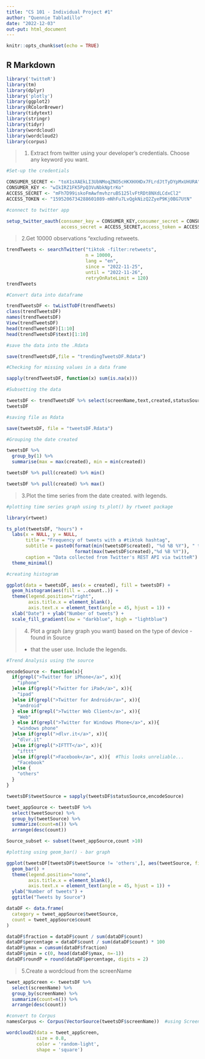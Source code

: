 ---
title: "CS 101 - Individual Project #1"
author: "Quennie Tabladillo"
date: "2022-12-03"
out-put: html_document
---

```{r setup, include=FALSE}
knitr::opts_chunk$set(echo = TRUE)
```

## R Markdown

```{r library}
library('twitteR')
library(tm)
library(dplyr)
library('plotly')
library(ggplot2)
library(RColorBrewer)
library(tidytext)
library(stringr)
library(tidyr)
library(wordcloud)
library(wordcloud2)
library(corpus)
```

>1. Extract from twitter using your developer's credentials. Choose any keyword you want. 

```{r 1}
#Set-up the credentials

CONSUMER_SECRET <- "toX1sXAEkLI3UbNMoqZNO5cHKXHXHDx7FLrdJtTyDYpMxUHURA"
CONSUMER_KEY <- "wIkIRZ1FK5PpQ3VuNbkNptrKo"
ACCESS_SECRET <- "mFh7D99iskoFmAwfmvhzruBS125lvFtRDt8NXdLCdxCl2"
ACCESS_TOKEN <- "1595206734288601089-mNhFu7LvQgkNizQ2ZyeP9Kj0BG7UtN"
```

```{r 1connect}
#connect to twitter app

setup_twitter_oauth(consumer_key = CONSUMER_KEY,consumer_secret = CONSUMER_SECRET,
                    access_secret = ACCESS_SECRET,access_token = ACCESS_TOKEN)
```

>2.Get 10000 observations "excluding retweets.

```{r 2}
trendTweets <- searchTwitter("tiktok -filter:retweets",
                             n = 10000,
                             lang = "en",
                             since = "2022-11-25",
                             until = "2022-11-26",
                             retryOnRateLimit = 120)
trendTweets
```

```{r 2convert}
#Convert data into dataframe

trendTweetsDF <- twListToDF(trendTweets)
class(trendTweetsDF)
names(trendTweetsDF)
View(trendTweetsDF)
head(trendTweetsDF)[1:10]
head(trendTweetsDF$text)[1:10]
```

```{r 2save}
#save the data into the .Rdata

save(trendTweetsDF,file = "trendingTweetsDF.Rdata")
```

```{r 2checking}
#Checking for missing values in a data frame

sapply(trendTweetsDF, function(x) sum(is.na(x)))
```

```{r 2subsetting}
#Subsetting the data

tweetsDF <- trendTweetsDF %>% select(screenName,text,created,statusSource)
tweetsDF
```

```{r 2saving}
#saving file as Rdata

save(tweetsDF, file = "tweetsDF.Rdata")
```

```{r 2grouping}
#Grouping the date created

tweetsDF %>%  
  group_by(1) %>%  
  summarise(max = max(created), min = min(created))

tweetsDF %>% pull(created) %>% min()

tweetsDF %>% pull(created) %>% max()
```

>3.Plot the time series from the date created. with legends. 

```{r plotting, echo = FALSE}
#plotting time series graph using ts_plot() by rtweet package

library(rtweet)

ts_plot(tweetsDF, "hours") +
  labs(x = NULL, y = NULL,
       title = "Frequency of tweets with a #tiktok hashtag",
       subtitle = paste0(format(min(tweetsDF$created), "%d %B %Y"), " to ", 
                         format(max(tweetsDF$created),"%d %B %Y")),
       caption = "Data collected from Twitter's REST API via twitteR") +
  theme_minimal()
```

```{r histogram, echo = FALSE}
#creating histogram

ggplot(data = tweetsDF, aes(x = created), fill = tweetsDF) +
  geom_histogram(aes(fill = ..count..)) + 
  theme(legend.position="right",
        axis.title.x = element_blank(),
        axis.text.x = element_text(angle = 45, hjust = 1)) +
  xlab("Date") + ylab("Number of tweets") + 
  scale_fill_gradient(low = "darkblue", high = "lightblue")
```

>4. Plot a graph (any graph you want)  based on the type of device - found in Source
- that the user use. Include the legends.

```{r 4trend}
#Trend Analysis using the source

encodeSource <- function(x){
  if(grepl(">Twitter for iPhone</a>", x)){
    "iphone"
  }else if(grepl(">Twitter for iPad</a>", x)){
    "ipad"
  }else if(grepl(">Twitter for Android</a>", x)){
    "android"
  } else if(grepl(">Twitter Web Client</a>", x)){
    "Web"
  } else if(grepl(">Twitter for Windows Phone</a>", x)){
    "windows phone"
  }else if(grepl(">dlvr.it</a>", x)){
    "dlvr.it"
  }else if(grepl(">IFTTT</a>", x)){
    "ifttt"
  }else if(grepl(">Facebook</a>", x)){  #This looks unreliable...
    "Facebook" 
  }else {
    "others"
  }
}
```

```{r 4}
tweetsDF$tweetSource = sapply(tweetsDF$statusSource,encodeSource)

tweet_appSource <- tweetsDF %>%
  select(tweetSource) %>%
  group_by(tweetSource) %>%
  summarize(count=n()) %>%
  arrange(desc(count))

Source_subset <- subset(tweet_appSource,count >10)
```

```{r bar, echo = FALSE}
#plotting using geom_bar() - bar graph

ggplot(tweetsDF[tweetsDF$tweetSource != 'others',], aes(tweetSource, fill = tweetSource)) +
  geom_bar() +
  theme(legend.position="none",
        axis.title.x = element_blank(),
        axis.text.x = element_text(angle = 45, hjust = 1)) +
  ylab("Number of tweets") +
  ggtitle("Tweets by Source")

dataDF <- data.frame(
  category = tweet_appSource$tweetSource,
  count = tweet_appSource$count
)
```

```{r 4data}
dataDF$fraction = dataDF$count / sum(dataDF$count)
dataDF$percentage = dataDF$count / sum(dataDF$count) * 100
dataDF$ymax = cumsum(dataDF$fraction)
dataDF$ymin = c(0, head(dataDF$ymax, n=-1))
dataDF$roundP = round(dataDF$percentage, digits = 2)
```

>5.Create a wordcloud from the screenName

```{r 5}
tweet_appScreen <- tweetsDF %>%
  select(screenName) %>%
  group_by(screenName) %>%
  summarize(count=n()) %>%
  arrange(desc(count)) 
```

```{r 5convert}
#convert to Corpus
namesCorpus <- Corpus(VectorSource(tweetsDF$screenName))  #using ScreenName
```

```{r 5wordcloud2}
wordcloud2(data = tweet_appScreen,
           size = 0.8,
           color = 'random-light',
           shape = 'square')
```






























































































































